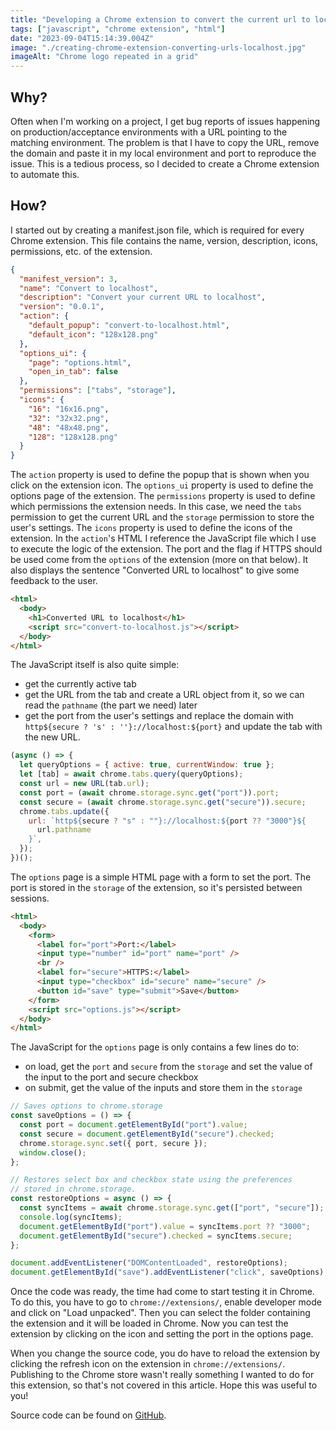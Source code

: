 ```yaml
---
title: "Developing a Chrome extension to convert the current url to localhost in 1 click"
tags: ["javascript", "chrome extension", "html"]
date: "2023-09-04T15:14:39.004Z"
image: "./creating-chrome-extension-converting-urls-localhost.jpg"
imageAlt: "Chrome logo repeated in a grid"
---
```


## Why?

Often when I'm working on a project, I get bug reports of issues happening on production/acceptance environments with a URL pointing to the matching environment. The problem is that I have to copy the URL, remove the domain and paste it in my local environment and port to reproduce the issue. This is a tedious process, so I decided to create a Chrome extension to automate this.

## How?

I started out by creating a manifest.json file, which is required for every Chrome extension. This file contains the name, version, description, icons, permissions, etc. of the extension.

```json title="manifest.json"
{
  "manifest_version": 3,
  "name": "Convert to localhost",
  "description": "Convert your current URL to localhost",
  "version": "0.0.1",
  "action": {
    "default_popup": "convert-to-localhost.html",
    "default_icon": "128x128.png"
  },
  "options_ui": {
    "page": "options.html",
    "open_in_tab": false
  },
  "permissions": ["tabs", "storage"],
  "icons": {
    "16": "16x16.png",
    "32": "32x32.png",
    "48": "48x48.png",
    "128": "128x128.png"
  }
}
```

The `action` property is used to define the popup that is shown when you click on the extension icon. The `options_ui` property is used to define the options page of the extension. The `permissions` property is used to define which permissions the extension needs. In this case, we need the `tabs` permission to get the current URL and the `storage` permission to store the user's settings. The `icons` property is used to define the icons of the extension.
In the `action`'s HTML I reference the JavaScript file which I use to execute the logic of the extension.
The port and the flag if HTTPS should be used come from the `options` of the extension (more on that below).
It also displays the sentence "Converted URL to localhost" to give some feedback to the user.

```html title="convert-to-localhost.html"
<html>
  <body>
    <h1>Converted URL to localhost</h1>
    <script src="convert-to-localhost.js"></script>
  </body>
</html>
```

The JavaScript itself is also quite simple:

- get the currently active tab
- get the URL from the tab and create a URL object from it, so we can read the `pathname` (the part we need) later
- get the port from the user's settings and replace the domain with `http${secure ? 's' : ''}://localhost:${port}` and update the tab with the new URL.

```javascript title="convert-to-localhost.js"
(async () => {
  let queryOptions = { active: true, currentWindow: true };
  let [tab] = await chrome.tabs.query(queryOptions);
  const url = new URL(tab.url);
  const port = (await chrome.storage.sync.get("port")).port;
  const secure = (await chrome.storage.sync.get("secure")).secure;
  chrome.tabs.update({
    url: `http${secure ? "s" : ""}://localhost:${port ?? "3000"}${
      url.pathname
    }`,
  });
})();
```

The `options` page is a simple HTML page with a form to set the port. The port is stored in the `storage` of the extension, so it's persisted between sessions.

```html title="options.html"
<html>
  <body>
    <form>
      <label for="port">Port:</label>
      <input type="number" id="port" name="port" />
      <br />
      <label for="secure">HTTPS:</label>
      <input type="checkbox" id="secure" name="secure" />
      <button id="save" type="submit">Save</button>
    </form>
    <script src="options.js"></script>
  </body>
</html>
```

The JavaScript for the `options` page is only contains a few lines do to:

- on load, get the `port` and `secure` from the `storage` and set the value of the input to the port and secure checkbox
- on submit, get the value of the inputs and store them in the `storage`

```js title="options.js"
// Saves options to chrome.storage
const saveOptions = () => {
  const port = document.getElementById("port").value;
  const secure = document.getElementById("secure").checked;
  chrome.storage.sync.set({ port, secure });
  window.close();
};

// Restores select box and checkbox state using the preferences
// stored in chrome.storage.
const restoreOptions = async () => {
  const syncItems = await chrome.storage.sync.get(["port", "secure"]);
  console.log(syncItems);
  document.getElementById("port").value = syncItems.port ?? "3000";
  document.getElementById("secure").checked = syncItems.secure;
};

document.addEventListener("DOMContentLoaded", restoreOptions);
document.getElementById("save").addEventListener("click", saveOptions);
```

Once the code was ready, the time had come to start testing it in Chrome. To do this, you have to go to `chrome://extensions/`, enable developer mode and click on "Load unpacked". Then you can select the folder containing the extension and it will be loaded in Chrome. Now you can test the extension by clicking on the icon and setting the port in the options page.

When you change the source code, you do have to reload the extension by clicking the refresh icon on the extension in `chrome://extensions/`.
Publishing to the Chrome store wasn't really something I wanted to do for this extension, so that's not covered in this article.
Hope this was useful to you!

Source code can be found on [GitHub](https://github.com/thomasledoux1/chrome-extension-localhost).
